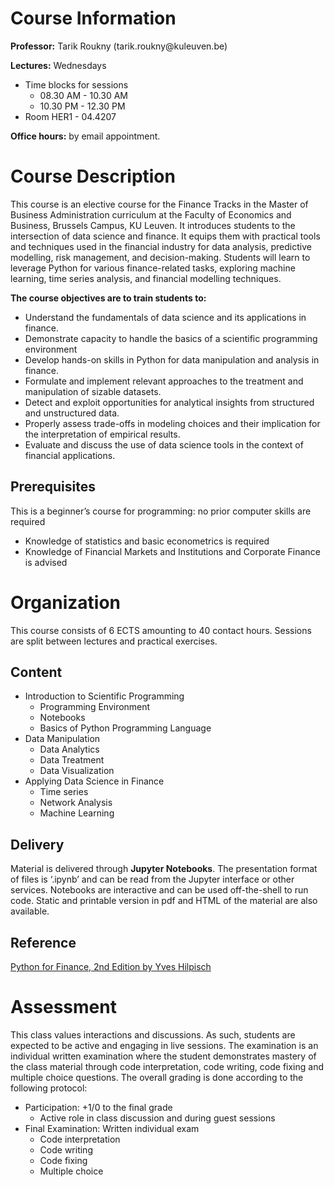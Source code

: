 
# Course Information 

**Professor:** Tarik Roukny (tarik.roukny@kuleuven.be)

**Lectures:** Wednesdays

- Time blocks for sessions
    - 08.30 AM - 10.30 AM
    - 10.30 PM - 12.30 PM
- Room HER1 - 04.4207

**Office hours:** by email appointment.

# Course Description

This course is an elective course for the Finance Tracks in the Master of Business Administration curriculum at the Faculty of Economics and Business, Brussels Campus, KU Leuven. It introduces students to the intersection of data science and finance. It equips them with practical tools and techniques used in the financial industry for data analysis, predictive modelling, risk management, and decision-making. Students will learn to leverage Python for various finance-related tasks, exploring machine learning, time series analysis, and financial modelling techniques.

**The course objectives are to train students to:**

- Understand the fundamentals of data science and its applications in finance.
- Demonstrate capacity to handle the basics of a scientific programming environment
- Develop hands-on skills in Python for data manipulation and analysis in finance.
- Formulate and implement relevant approaches to the treatment and manipulation of sizable datasets.
- Detect and exploit opportunities for analytical insights from structured and unstructured data.
- Properly assess trade-offs in modeling choices and their implication for the interpretation of empirical results.
- Evaluate and discuss the use of data science tools in the context of financial applications.

## Prerequisites

This is a beginner’s course for programming: no prior computer skills are required

- Knowledge of statistics and basic econometrics is required
- Knowledge of Financial Markets and Institutions and Corporate Finance is advised

# Organization

This course consists of 6 ECTS amounting to 40 contact hours. Sessions are split between lectures and practical exercises.

## Content

- Introduction to Scientific Programming
    - Programming Environment
    - Notebooks
    - Basics of Python Programming Language
- Data Manipulation
    - Data Analytics
    - Data Treatment
    - Data Visualization
- Applying Data Science in Finance
    - Time series
    - Network Analysis
    - Machine Learning

## Delivery 
Material is delivered through **Jupyter Notebooks**. The presentation format of files is ‘.ipynb’ and can be read from the Jupyter interface or other services. Notebooks are interactive and can be used off-the-shell to run code. Static and printable version in pdf and HTML of the material are also available.


## Reference

[Python for Finance, 2nd Edition by Yves Hilpisch](https://www.oreilly.com/library/view/python-for-finance/9781492024323/)

# Assessment

This class values interactions and discussions. As such, students are expected to be active and engaging in live sessions. The examination is an individual written examination where the student demonstrates mastery of the class material through code interpretation, code writing, code fixing and multiple choice questions. The overall grading is done according to the following protocol:

- Participation: +1/0 to the final grade
    - Active role in  class discussion and during guest sessions
- Final Examination: Written individual exam
    - Code interpretation
    - Code writing
    - Code fixing
    - Multiple choice

